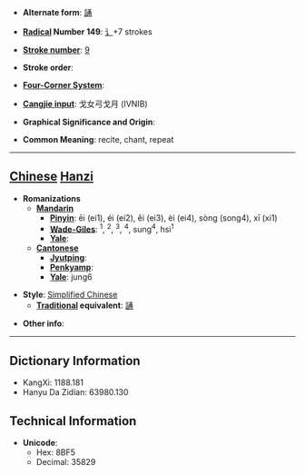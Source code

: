 * '''Alternate form''': [[誦]]

* '''[[Wiktionary:Chinese radical index| Radical]] Number 149''': [[Wiktionary:Chinese radical index 讠|讠]]+7 strokes

* '''[[Wiktionary:Chinese total strokes index|Stroke number]]''': [[Wiktionary:Chinese total strokes index 9|9]]

* '''Stroke order''': 

* '''[[Wiktionary:Chinese four corner index|Four-Corner System]]''': 

* '''[[Wiktionary:Chinese Cangjie index|Cangjie input]]''': 戈女弓戈月 (IVNIB)

* '''Graphical Significance and Origin''': 

* '''Common Meaning''': recite, chant, repeat

----

== [[Chinese]] [[Hanzi]] ==

* '''Romanizations'''
** '''[[Mandarin]]'''
*** '''[[Pinyin]]''': ēi (ei1), éi (ei2), ěi (ei3), èi (ei4), sòng (song4), xī (xi1)
*** '''[[Wade-Giles]]''': <sup>1</sup>, <sup>2</sup>, <sup>3</sup>, <sup>4</sup>, sung<sup>4</sup>, hsi<sup>1</sup>
*** '''[[Yale]]''': 
** '''[[Cantonese]]'''
*** '''[[Jyutping]]''':
*** '''[[Penkyamp]]''': 
*** '''[[Yale]]''': jung6

* '''Style''': [[Simplified Chinese]] 
** '''[[Traditional Chinese|Traditional]] equivalent''': [[誦]]

* '''Other info''': 

----

== Dictionary Information ==

* KangXi: 1188.181
* Hanyu Da Zidian: 63980.130

== Technical Information ==

* '''Unicode''':
** Hex: 8BF5
** Decimal: 35829